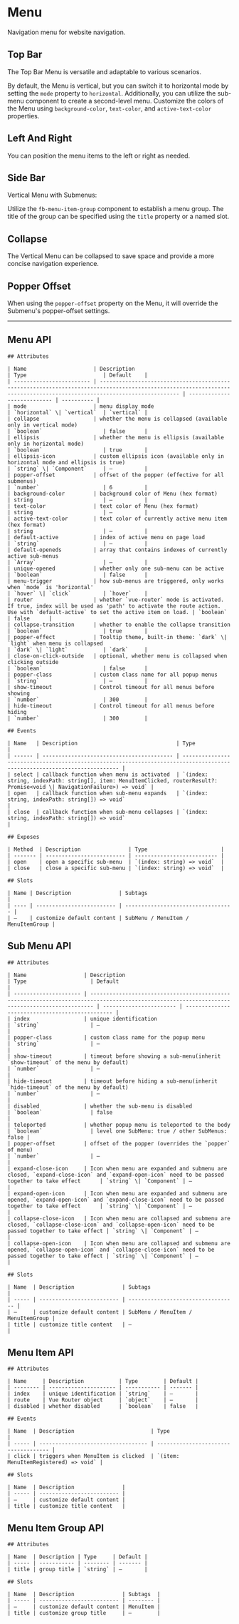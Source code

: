 
<Meta of={MenuStories} />

# Menu

Navigation menu for website navigation.

## Top Bar

The Top Bar Menu is versatile and adaptable to various scenarios.

By default, the Menu is vertical, but you can switch it to horizontal mode by setting the `mode` property to `horizontal`. Additionally, you can utilize
the sub-menu component to create a second-level menu. Customize the colors of the Menu using `background-color`, `text-color`, and `active-text-color` properties.

<Canvas of={MenuStories.TopBar} />

## Left And Right

You can position the menu items to the left or right as needed.

<Canvas of={MenuStories.LeftRight} />

## Side Bar

Vertical Menu with Submenus:

Utilize the `fb-menu-item-group` component to establish a menu group. The title of the group can be specified using the `title` property or a named slot.

<Canvas of={MenuStories.SideBar} />

## Collapse

The Vertical Menu can be collapsed to save space and provide a more concise navigation experience.

<Canvas of={MenuStories.Collapse} />

## Popper Offset

When using the `popper-offset` property on the Menu, it will override the Submenu's popper-offset settings.

<Canvas of={MenuStories.PopperOffset} />

---

## Menu API

<div style={{ marginTop: '30px' }}>

    ## Attributes

    | Name                     | Description                                                                                                                                                           | Type                        | Default    |
    | ------------------------ | --------------------------------------------------------------------------------------------------------------------------------------------------------------------- | --------------------------- | ---------- |
    | mode                     | menu display mode                                                                                                                                                     | `horizontal` \| `vertical`  | `vertical` |
    | collapse                 | whether the menu is collapsed (available only in vertical mode)                                                                                                       | `boolean`                   | false      |
    | ellipsis                 | whether the menu is ellipsis (available only in horizontal mode)                                                                                                      | `boolean`                   | true       |
    | ellipsis-icon            | custom ellipsis icon (available only in horizontal mode and ellipsis is true)                                                                                         | `string` \| `Component`     | —          |
    | popper-offset            | offset of the popper (effective for all submenus)                                                                                                                     | `number`                    | 6          |
    | background-color         | background color of Menu (hex format)                                                                                                                                 | string                      | —          |
    | text-color               | text color of Menu (hex format)                                                                                                                                       | string                      | —          |
    | active-text-color        | text color of currently active menu item (hex format)                                                                                                                 | string                      | —          |
    | default-active           | index of active menu on page load                                                                                                                                     | `string`                    | —          |
    | default-openeds          | array that contains indexes of currently active sub-menus                                                                                                             | `Array`                     | —          |
    | unique-opened            | whether only one sub-menu can be active                                                                                                                               | `boolean`                   | false      |
    | menu-trigger             | how sub-menus are triggered, only works when `mode` is 'horizontal'                                                                                                   | `hover` \| `click`          | `hover`    |
    | router                   | whether `vue-router` mode is activated. If true, index will be used as 'path' to activate the route action. Use with `default-active` to set the active item on load. | `boolean`                   | false      |
    | collapse-transition      | whether to enable the collapse transition                                                                                                                             | `boolean`                   | true       |
    | popper-effect            | Tooltip theme, built-in theme: `dark` \| `light` when menu is collapsed                                                                                               | `dark` \| `light`           | `dark`     |
    | close-on-click-outside   | optional, whether menu is collapsed when clicking outside                                                                                                             | `boolean`                   | false      |
    | popper-class             | custom class name for all popup menus                                                                                                                                 | `string`                    | —          |
    | show-timeout             | Control timeout for all menus before showing                                                                                                                          | `number`                    | 300        |
    | hide-timeout             | Control timeout for all menus before hiding                                                                                                                           | `number`                    | 300        |

    ## Events

    | Name   | Description                               | Type                                                                                                                     |
    | ------ | ----------------------------------------- | ------------------------------------------------------------------------------------------------------------------------ |
    | select | callback function when menu is activated  | `(index: string, indexPath: string[], item: MenuItemClicked, routerResult?: Promise<void \| NavigationFailure>) => void` |
    | open   | callback function when sub-menu expands   | `(index: string, indexPath: string[]) => void`                                                                           |
    | close  | callback function when sub-menu collapses | `(index: string, indexPath: string[]) => void`                                                                           |

    ## Exposes

    | Method  | Description               | Type                       |
    | ------- | ------------------------- | -------------------------- |
    | open    | open a specific sub-menu  | `(index: string) => void`  |
    | close   | close a specific sub-menu | `(index: string) => void`  |

    ## Slots

    | Name | Description               | Subtags                            |
    | ---- | ------------------------- | ---------------------------------- |
    | —    | customize default content | SubMenu / MenuItem / MenuItemGroup |

</div>

## Sub Menu API

<div style={{ marginTop: '30px' }}>

    ## Attributes

    | Name                  | Description                                                                                                                                   | Type                    | Default                                         |
    | --------------------- | --------------------------------------------------------------------------------------------------------------------------------------------- | ----------------------- | ----------------------------------------------- |
    | index                 | unique identification                                                                                                                         | `string`                | —                                               |
    | popper-class          | custom class name for the popup menu                                                                                                          | `string`                | —                                               |
    | show-timeout          | timeout before showing a sub-menu(inherit `show-timeout` of the menu by default)                                                              | `number`                | —                                               |
    | hide-timeout          | timeout before hiding a sub-menu(inherit `hide-timeout` of the menu by default)                                                               | `number`                | —                                               |
    | disabled              | whether the sub-menu is disabled                                                                                                              | `boolean`               | false                                           |
    | teleported            | whether popup menu is teleported to the body                                                                                                  | `boolean`               | level one SubMenu: true / other SubMenus: false |
    | popper-offset         | offset of the popper (overrides the `popper` of menu)                                                                                         | `number`                | —                                               |
    | expand-close-icon     | Icon when menu are expanded and submenu are closed, `expand-close-icon` and `expand-open-icon` need to be passed together to take effect      | `string` \| `Component` | —                                               |
    | expand-open-icon      | Icon when menu are expanded and submenu are opened, `expand-open-icon` and `expand-close-icon` need to be passed together to take effect      | `string` \| `Component` | —                                               |
    | collapse-close-icon   | Icon when menu are collapsed and submenu are closed, `collapse-close-icon` and `collapse-open-icon` need to be passed together to take effect | `string` \| `Component` | —                                               |
    | collapse-open-icon    | Icon when menu are collapsed and submenu are opened, `collapse-open-icon` and `collapse-close-icon` need to be passed together to take effect | `string` \| `Component` | —                                               |

    ## Slots

    | Name  | Description               | Subtags                            |
    | ----- | ------------------------- | ---------------------------------- |
    | —     | customize default content | SubMenu / MenuItem / MenuItemGroup |
    | title | customize title content   | —                                  |

</div>

## Menu Item API

<div style={{ marginTop: '30px' }}>

    ## Attributes

    | Name     | Description           | Type        | Default |
    | -------- | --------------------- | ----------- | ------- |
    | index    | unique identification | `string`    | —       |
    | route    | Vue Router object     | `object`    | —       |
    | disabled | whether disabled      | `boolean`   | false   |

    ## Events

    | Name  | Description                        | Type                                 |
    | ----- | ---------------------------------- | ------------------------------------ |
    | click | triggers when MenuItem is clicked  | `(item: MenuItemRegistered) => void` |

    ## Slots

    | Name  | Description               |
    | ----- | ------------------------- |
    | —     | customize default content |
    | title | customize title content   |

</div>

## Menu Item Group API

<div style={{ marginTop: '30px' }}>

    ## Attributes

    | Name  | Description | Type     | Default |
    | ----- | ----------- | -------- | ------- |
    | title | group title | `string` | —       |

    ## Slots

    | Name  | Description               | Subtags  |
    | ----- | ------------------------- | -------- |
    | —     | customize default content | MenuItem |
    | title | customize group title     | —        |

</div>
